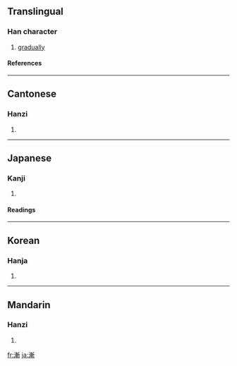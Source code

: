 {{see|渐}}

==Translingual==
===Han character===
{{Han char|rn=85|rad=水|as=11|sn=14|four=3212<sub>1</sub>|canj=水十十中 (EJJL)|ids=⿰[[氵]][[斬]]}}
# [[gradually]]
====References====
{{Han ref|kx=0647.140|dkj=18179|dj=1057.130|hdz=31717.030|uh=6F38|ud=28472|bh=BAA5|bd=47781}}

----

==Cantonese==
===Hanzi===
{{yue-hanzi|jyut=|y=jim1, jim6}}
# {{defn|Cantonese}}

----
==Japanese==
===Kanji===
{{ja-kanji|grade=c|rs=水11}}
# {{defn|Japanese}} 
====Readings====
{{ja-readings|on=[[ぜん]] (zen), [[せん]] (sen), [[ざん]] (zan)|kun=[[すすむ]] (susumu), [[ようやく]] (youyaku)}}

----
==Korean==
===Hanja===
{{ko-hanja|hangeul=[[점]], [[참]]|eumhun=|rv=jeom, cham|mr=chŏm, ch'am|y=cem, cham}}
# {{defn|Korean}}

----
==Mandarin==
===Hanzi===
{{cmn-hanzi|sim=渐|pin=[[jiàn]] ([[jian4]])|wg=chien<sup>4</sup>}}
# {{defn|Mandarin}}

[[fr:漸]]
[[ja:漸]]